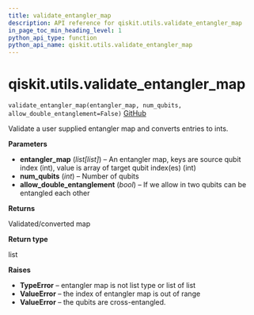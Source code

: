 ```yaml
---
title: validate_entangler_map
description: API reference for qiskit.utils.validate_entangler_map
in_page_toc_min_heading_level: 1
python_api_type: function
python_api_name: qiskit.utils.validate_entangler_map
---
```


# qiskit.utils.validate\_entangler\_map

<span id="qiskit.utils.validate_entangler_map" />

`validate_entangler_map(entangler_map, num_qubits, allow_double_entanglement=False)` [GitHub](https://github.com/qiskit/qiskit/tree/stable/0.21/qiskit/utils/entangler_map.py "view source code")

Validate a user supplied entangler map and converts entries to ints.

**Parameters**

*   **entangler\_map** (*list\[list]*) – An entangler map, keys are source qubit index (int), value is array of target qubit index(es) (int)
*   **num\_qubits** (*int*) – Number of qubits
*   **allow\_double\_entanglement** (*bool*) – If we allow in two qubits can be entangled each other

**Returns**

Validated/converted map

**Return type**

list

**Raises**

*   **TypeError** – entangler map is not list type or list of list
*   **ValueError** – the index of entangler map is out of range
*   **ValueError** – the qubits are cross-entangled.

